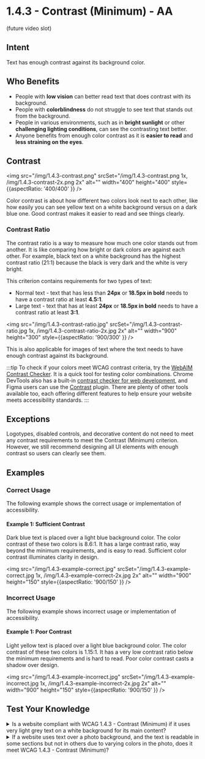 # 1.4.3 - Contrast (Minimum) - AA

(future video slot)

## Intent

Text has enough contrast against its background color.

## Who Benefits

- People with **low vision** can better read text that does contrast with its background.
- People with **colorblindness** do not struggle to see text that stands out from the background.
- People in various environments, such as in **bright sunlight** or other **challenging lighting conditions**, can see the contrasting text better.
- Anyone benefits from enough color contrast as it is **easier to read** and **less straining on the eyes**.

## Contrast

<img src="/img/1.4.3-contrast.png" srcSet="/img/1.4.3-contrast.png 1x, /img/1.4.3-contrast-2x.png 2x" alt="" width="400" height="400" style={{aspectRatio: '400/400' }} />

Color contrast is about how different two colors look next to each other, like how easily you can see yellow text on a white background versus on a dark blue one. Good contrast makes it easier to read and see things clearly.

### Contrast Ratio

The contrast ratio is a way to measure how much one color stands out from another. It is like comparing how bright or dark colors are against each other. For example, black text on a white background has the highest contrast ratio (21:1) because the black is very dark and the white is very bright.

This criterion contains requirements for two types of text:
- Normal text - text that has less than <strong>24px</strong> or <strong>18.5px in bold</strong> needs to have a contrast ratio at least <strong>4.5:1</strong>.
- Large text - text that has at least <strong>24px</strong> or <strong>18.5px in bold</strong> needs to have a contrast ratio at least <strong>3:1</strong>.

<img src="/img/1.4.3-contrast-ratio.jpg" srcSet="/img/1.4.3-contrast-ratio.jpg 1x, /img/1.4.3-contrast-ratio-2x.jpg 2x" alt="" width="900" height="300" style={{aspectRatio: '900/300' }} />

This is also applicable for images of text where the text needs to have enough contrast against its background.

:::tip
To check if your colors meet WCAG contrast criteria, try the [WebAIM Contrast Checker](https://webaim.org/resources/contrastchecker/). It is a quick tool for testing color combinations. Chrome DevTools also has a built-in [contrast checker for web development](https://developer.chrome.com/docs/devtools/accessibility/contrast/), and Figma users can use the [Contrast](https://www.figma.com/community/plugin/748533339900865323/contrast) plugin. There are plenty of other tools available too, each offering different features to help ensure your website meets accessibility standards.
:::

## Exceptions

Logotypes, disabled controls, and decorative content do not need to meet any contrast requirements to meet the Contrast (Minimum) criterion. However, we still recommend designing all UI elements with enough contrast so users can clearly see them.

## Examples

### Correct Usage

The following example shows the correct usage or implementation of accessibility.

#### Example 1: Sufficient Contrast

Dark blue text is placed over a light blue background color. The color contrast of these two colors is 8.6:1. It has a large contrast ratio, way beyond the minimum requirements, and is easy to read. Sufficient color contrast illuminates clarity in design.

<img src="/img/1.4.3-example-correct.jpg" srcSet="/img/1.4.3-example-correct.jpg 1x, /img/1.4.3-example-correct-2x.jpg 2x" alt="" width="900" height="150" style={{aspectRatio: '900/150' }} />

### Incorrect Usage

The following example shows incorrect usage or implementation of accessibility.

#### Example 1: Poor Contrast

Light yellow text is placed over a light blue background color. The color contrast of these two colors is 1.15:1. It has a very low contrast ratio below the minimum requirements and is hard to read. Poor color contrast casts a shadow over design.

<img src="/img/1.4.3-example-incorrect.jpg" srcSet="/img/1.4.3-example-incorrect.jpg 1x, /img/1.4.3-example-incorrect-2x.jpg 2x" alt="" width="900" height="150" style={{aspectRatio: '900/150' }} />

## Test Your Knowledge

<details>
  <summary>
    <span>Is a website compliant with WCAG 1.4.3 - Contrast (Minimum) if it uses very light grey text on a white background for its main content?</span>
  </summary>
  No, it is not compliant. Using very light grey text on a white background creates insufficient contrast, making it difficult for users with visual impairments to read the content. WCAG 1.4.3 requires a minimum contrast ratio to ensure readability.
</details>

<details>
  <summary>
    <span>If a website uses text over a photo background, and the text is readable in some sections but not in others due to varying colors in the photo, does it meet WCAG 1.4.3 - Contrast (Minimum)?</span>
  </summary>
  No, it does not meet the criterion. WCAG 1.4.3 requires text to be legible against its background across the entire text content.
</details>
